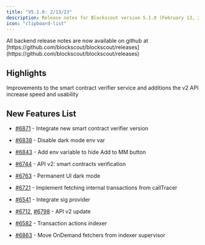 ```yaml
---
title: "V5.1.0: 2/13/23"
description: Release notes for Blockscout version 5.1.0 (February 13, 2023).
icon: "clipboard-list"
---
```


<Info>
All backend release notes are now available on github at [https://github.com/blockscout/blockscout/releases](https://github.com/blockscout/blockscout/releases)

</Info>

## Highlights

Improvements to the smart contract verifier service and additions the v2 API increase speed and usability

## New Features List

* [#6871](https://github.com/blockscout/blockscout/pull/6871) - Integrate new smart contract verifier version

* [#6838](https://github.com/blockscout/blockscout/pull/6838) - Disable dark mode env var

* [#6843](https://github.com/blockscout/blockscout/pull/6843) - Add env variable to hide Add to MM button

* [#6744](https://github.com/blockscout/blockscout/pull/6744) - API v2: smart contracts verification

* [#6763](https://github.com/blockscout/blockscout/pull/6763) - Permanent UI dark mode

* [#6721](https://github.com/blockscout/blockscout/pull/6721) - Implement fetching internal transactions from callTracer

* [#6541](https://github.com/blockscout/blockscout/pull/6541) - Integrate sig provider

* [#6712](https://github.com/blockscout/blockscout/pull/6712), [#6798](https://github.com/blockscout/blockscout/pull/6798) - API v2 update

* [#6582](https://github.com/blockscout/blockscout/pull/6582) - Transaction actions indexer

* [#6863](https://github.com/blockscout/blockscout/pull/6863) - Move OnDemand fetchers from indexer supervisor


